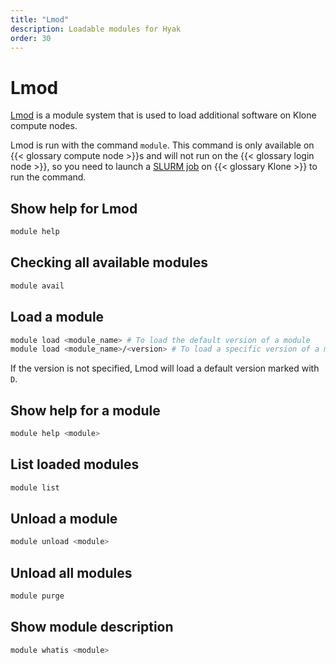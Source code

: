 ```yaml
---
title: "Lmod"
description: Loadable modules for Hyak
order: 30
---
```

# Lmod

[Lmod](https://www.tacc.utexas.edu/research/tacc-research/lmod/) is a module system that is used to load additional software on Klone compute nodes. 

Lmod is run with the command `module`. This command is only available on {{< glossary compute node >}}s and will not run on the {{< glossary login node >}}, so you need to launch a [SLURM job](../compute/slurm.qmd) on {{< glossary Klone >}} to run the command.


## Show help for Lmod

```bash
module help
```

## Checking all available modules

```bash
module avail
```

## Load a module

```bash
module load <module_name> # To load the default version of a module
module load <module_name>/<version> # To load a specific version of a module
```

If the version is not specified, Lmod will load a default version marked with `D`.

## Show help for a module

```bash
module help <module>
```

## List loaded modules

```bash
module list
```

## Unload a module

```bash
module unload <module>
```

## Unload all modules

```bash
module purge
```

## Show module description

```bash
module whatis <module>
```
